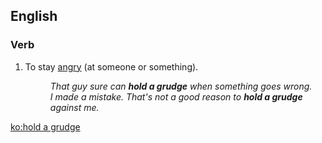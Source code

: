 ==English==

===Verb===
{{en-verb|head=[[hold]] [[a]] [[grudge]] (against)|holds a grudge|holding a grudge|held a grudge}}

# {{context|idiomatic|lang=en}} To stay [[angry]] (at someone or something).
#: ''That guy sure can '''hold a grudge''' when something goes wrong.''
#: ''I made a mistake. That's not a good reason to '''hold a grudge''' against me.''

[[ko:hold a grudge]]